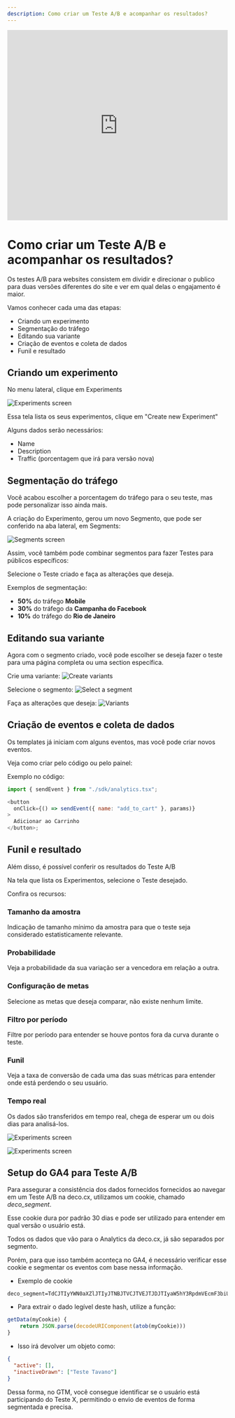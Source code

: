 ```yaml
---
description: Como criar um Teste A/B e acompanhar os resultados?
---
```


<div>
<iframe width="100%" height="435" src="https://www.youtube.com/embed/_tXQw2Cew44" title="Creating A/B Tests (Guilherme Tavano) | Short Demos | Brazilian Portuguese 🇧🇷" frameborder="0" allow="accelerometer; autoplay; clipboard-write; encrypted-media; gyroscope; picture-in-picture; web-share" referrerpolicy="strict-origin-when-cross-origin" allowfullscreen></iframe>
</div>

# Como criar um Teste A/B e acompanhar os resultados?

Os testes A/B para websites consistem em dividir e direcionar o publico para
duas versões diferentes do site e ver em qual delas o engajamento é maior.

Vamos conhecer cada uma das etapas:

- Criando um experimento
- Segmentação do tráfego
- Editando sua variante
- Criação de eventos e coleta de dados
- Funil e resultado

## Criando um experimento

No menu lateral, clique em Experiments

![Experiments screen](https://ozksgdmyrqcxcwhnbepg.supabase.co/storage/v1/object/public/assets/530/7060003d-e0ae-4ec1-8a22-a7a88d0dfe71)

Essa tela lista os seus experimentos, clique em "Create new Experiment"

Alguns dados serão necessários:

- Name
- Description
- Traffic (porcentagem que irá para versão nova)

## Segmentação do tráfego

Você acabou escolher a porcentagem do tráfego para o seu teste, mas pode
personalizar isso ainda mais.

A criação do Experimento, gerou um novo Segmento, que pode ser conferido na aba
lateral, em Segments:

![Segments screen](https://ozksgdmyrqcxcwhnbepg.supabase.co/storage/v1/object/public/assets/530/f25a1aab-3c16-45a3-8083-742d88b52e1e)

Assim, você também pode combinar segmentos para fazer Testes para públicos
específicos:

Selecione o Teste criado e faça as alterações que deseja.

Exemplos de segmentação:

- **50%** do tráfego **Mobile**
- **30%** do tráfego da **Campanha do Facebook**
- **10%** do tráfego do **Rio de Janeiro**

## Editando sua variante

Agora com o segmento criado, você pode escolher se deseja fazer o teste para uma
página completa ou uma section específica.

Crie uma variante:
![Create variants](https://ozksgdmyrqcxcwhnbepg.supabase.co/storage/v1/object/public/assets/530/ef0f35c3-e98a-4523-96df-e811102aafa6)

Selecione o segmento:
![Select a segment](https://ozksgdmyrqcxcwhnbepg.supabase.co/storage/v1/object/public/assets/530/e9cd11bd-c389-448a-97f5-f915e18e6712)

Faça as alterações que deseja:
![Variants](https://ozksgdmyrqcxcwhnbepg.supabase.co/storage/v1/object/public/assets/530/c3eeba19-8163-4892-923b-4323c6c3216a)

## Criação de eventos e coleta de dados

Os templates já iniciam com alguns eventos, mas você pode criar novos eventos.

Veja como criar pelo código ou pelo painel:

Exemplo no código:

```javascript
import { sendEvent } from "./sdk/analytics.tsx";

<button
  onClick={() => sendEvent({ name: "add_to_cart" }, params)}
>
  Adicionar ao Carrinho
</button>;
```

## Funil e resultado

Além disso, é possível conferir os resultados do Teste A/B

Na tela que lista os Experimentos, selecione o Teste desejado.

Confira os recursos:

### Tamanho da amostra

Indicação de tamanho mínimo da amostra para que o teste seja considerado
estatisticamente relevante.

### Probabilidade

Veja a probabilidade da sua variação ser a vencedora em relação a outra.

### Configuração de metas

Selecione as metas que deseja comparar, não existe nenhum limite.

### Filtro por período

Filtre por período para entender se houve pontos fora da curva durante o teste.

### Funil

Veja a taxa de conversão de cada uma das suas métricas para entender onde está
perdendo o seu usuário.

### Tempo real

Os dados são transferidos em tempo real, chega de esperar um ou dois dias para
analisá-los.

![Experiments screen](https://ozksgdmyrqcxcwhnbepg.supabase.co/storage/v1/object/public/assets/530/6ddc740d-9590-431b-b1e7-f0a0130bc5f6)

![Experiments screen](https://ozksgdmyrqcxcwhnbepg.supabase.co/storage/v1/object/public/assets/530/cc637298-e938-494c-9253-b7d1bef6f99a)

## Setup do GA4 para Teste A/B

Para assegurar a consistência dos dados fornecidos fornecidos ao navegar em um
Teste A/B na deco.cx, utilizamos um cookie, chamado _deco_segment_.

Esse cookie dura por padrão 30 dias e pode ser utilizado para entender em qual
versão o usuário está.

Todos os dados que vão para o Analytics da deco.cx, já são separados por
segmento.

Porém, para que isso também aconteça no GA4, é necessário verificar esse cookie
e segmentar os eventos com base nessa informação.

- Exemplo de cookie

```
deco_segment=TdCJTIyYWN0aXZlJTIyJTNBJTVCJTVEJTJDJTIyaW5hY3RpdmVEcmF3biUyMiUzQSU1QiUyMlRlc3RlJTIwVGF2YW5vJTIyJTVEJTdE
```

- Para extrair o dado legível deste hash, utilize a função:

```javascript
getData(myCookie) {
	return JSON.parse(decodeURIComponent(atob(myCookie)))
}
```

- Isso irá devolver um objeto como:

```json
{
  "active": [],
  "inactiveDrawn": ["Teste Tavano"]
}
```

Dessa forma, no GTM, você consegue identificar se o usuário está participando do
Teste X, permitindo o envio de eventos de forma segmentada e precisa.
